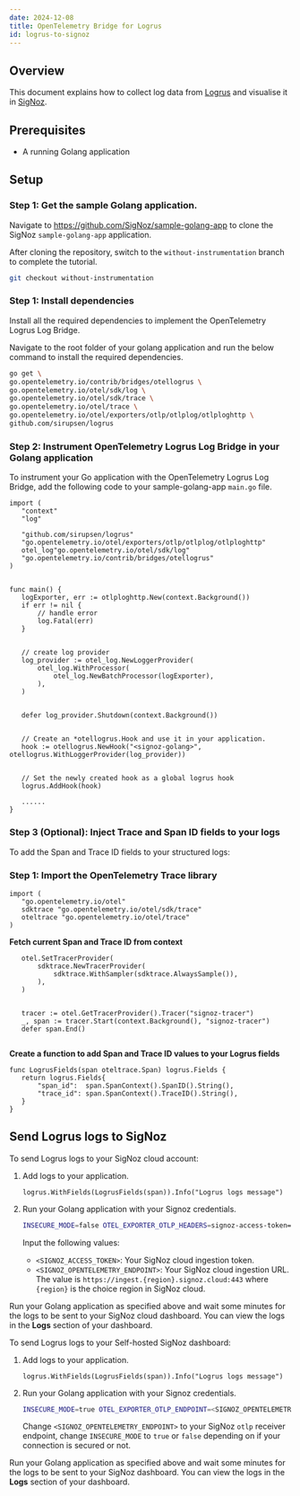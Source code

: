 ```yaml
---
date: 2024-12-08
title: OpenTelemetry Bridge for Logrus
id: logrus-to-signoz
---
```


## Overview

This document explains how to collect log data from [Logrus](https://github.com/sirupsen/logrus) and visualise it in [SigNoz](https://signoz.io/).

## Prerequisites

- A running Golang application

## Setup

### Step 1: Get the sample Golang application.

Navigate to https://github.com/SigNoz/sample-golang-app to clone the SigNoz `sample-golang-app` application.

After cloning the repository, switch to the `without-instrumentation` branch to complete the tutorial.

```bash
git checkout without-instrumentation
```

### Step 1: Install dependencies

Install all the required dependencies to implement the OpenTelemetry Logrus Log Bridge. 

Navigate to the root folder of your golang application and run the below command to install the required dependencies.

```bash
go get \
go.opentelemetry.io/contrib/bridges/otellogrus \
go.opentelemetry.io/otel/sdk/log \
go.opentelemetry.io/otel/sdk/trace \
go.opentelemetry.io/otel/trace \
go.opentelemetry.io/otel/exporters/otlp/otlplog/otlploghttp \
github.com/sirupsen/logrus
```

### Step 2: Instrument OpenTelemetry Logrus Log Bridge in your Golang application

To instrument your Go application with the OpenTelemetry Logrus Log Bridge, add the following code to your sample-golang-app `main.go` file.

```
import (
   "context"
   "log"
   
   "github.com/sirupsen/logrus"
   "go.opentelemetry.io/otel/exporters/otlp/otlplog/otlploghttp"
   otel_log"go.opentelemetry.io/otel/sdk/log"
   "go.opentelemetry.io/contrib/bridges/otellogrus"
)


func main() {
   logExporter, err := otlploghttp.New(context.Background())
   if err != nil {
       // handle error
       log.Fatal(err)
   }


   // create log provider
   log_provider := otel_log.NewLoggerProvider(
       otel_log.WithProcessor(
           otel_log.NewBatchProcessor(logExporter),
       ),
   )


   defer log_provider.Shutdown(context.Background())


   // Create an *otellogrus.Hook and use it in your application.
   hook := otellogrus.NewHook("<signoz-golang>", otellogrus.WithLoggerProvider(log_provider))


   // Set the newly created hook as a global logrus hook
   logrus.AddHook(hook)
   
   ......
}
```

### Step 3 (Optional): Inject Trace and Span ID fields to your logs

To add the Span and Trace ID fields to your structured logs:

### Step 1: Import the OpenTelemetry Trace library

```golang
import (
   "go.opentelemetry.io/otel"
   sdktrace "go.opentelemetry.io/otel/sdk/trace"
   oteltrace "go.opentelemetry.io/otel/trace"
)
```

**Fetch current Span and Trace ID from context** 

```golang
   otel.SetTracerProvider(
       sdktrace.NewTracerProvider(
           sdktrace.WithSampler(sdktrace.AlwaysSample()),
       ),
   )


   tracer := otel.GetTracerProvider().Tracer("signoz-tracer")
   _, span := tracer.Start(context.Background(), "signoz-tracer")
   defer span.End()
   
```

**Create a function to add Span and Trace ID values to your Logrus fields** 

```golang
func LogrusFields(span oteltrace.Span) logrus.Fields {
   return logrus.Fields{
       "span_id":  span.SpanContext().SpanID().String(),
       "trace_id": span.SpanContext().TraceID().String(),
   }
}
```


## Send Logrus logs to SigNoz 

<Tabs>

<TabItem value="cloud" label="SigNoz Cloud" default>

To send Logrus logs to your SigNoz cloud account:

1. Add logs to your application.
    ```
    logrus.WithFields(LogrusFields(span)).Info("Logrus logs message")
    ```
2. Run your Golang application with your Signoz credentials.
    ```bash
	INSECURE_MODE=false OTEL_EXPORTER_OTLP_HEADERS=signoz-access-token=<SIGNOZ_ACCESS_TOKEN> OTEL_EXPORTER_OTLP_ENDPOINT=<SIGNOZ_OPENTELEMETRY_ENDPOINT> go run main.go
	```

	Input the following values:
	
    - `<SIGNOZ_ACCESS_TOKEN>`: Your SigNoz cloud ingestion token.
    - `<SIGNOZ_OPENTELEMETRY_ENDPOINT>`: Your SigNoz cloud ingestion URL. The value is `https://ingest.{region}.signoz.cloud:443` where `{region}` is the choice region in SigNoz cloud.

Run your Golang application as specified above and wait some minutes for the logs to be sent to your SigNoz cloud dashboard.  You can view the logs in the **Logs** section of your dashboard.
</TabItem>

<TabItem value="self-host" label="Self-hosted SigNoz">

To send Logrus logs to your Self-hosted SigNoz dashboard:

1. Add logs to your application.
    ```
    logrus.WithFields(LogrusFields(span)).Info("Logrus logs message")
    ```
2. Run your Golang application with your Signoz credentials.
    ```bash
	INSECURE_MODE=true OTEL_EXPORTER_OTLP_ENDPOINT=<SIGNOZ_OPENTELEMETRY_ENDPOINT> go run main.go
	```

    Change `<SIGNOZ_OPENTELEMETRY_ENDPOINT>` to your SigNoz `otlp` receiver endpoint, change `INSECURE_MODE` to `true` or `false` depending on if your connection is secured or not.

Run your Golang application as specified above and wait some minutes for the logs to be sent to your SigNoz dashboard. You can view the logs in the **Logs** section of your dashboard.
</TabItem>

</Tabs>